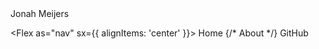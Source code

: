 
<Box variant="header" as="header">
  <Flex
    py="2"
    mb="1"
    mx="auto"
    px="1"
    sx={{
      width: '100%',
      flexDirection: ['column', 'column', 'row', 'row', 'row'],
      alignItems: 'center',
      maxWidth: ['80rem', '80rem', '60rem', '80rem', '120rem'],
    }}
  >
    <Heading
      as="h1"
      px="0.25em"
      mr={['0em', '0em', 'auto', 'auto', 'auto']}
      mb={[0, 0, '0rem', '0rem', '0rem']}
    >
      Jonah Meijers
    </Heading>

  <Flex as="nav" sx={{
      alignItems: 'center'
  }}>
    <Link passHref href="/">
      <NavLink>
        Home
      </NavLink>
    </Link>
    {/* <Link passHref href="/about">
      <NavLink>
        About
      </NavLink>
    </Link> */}
    <NavLink
      href="https://github.com/theonejonahgold"
      target="_blank"
      rel="noreferrer noopener"
    >
      GitHub
    </NavLink>
    <ToggleColorButton />
  </Flex>
  </Flex>
</Box>